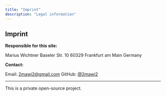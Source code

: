 ```yaml
---
title: "Imprint"
description: "Legal information"
---
```


## Imprint

**Responsible for this site:**

Marius Wichtner
Baseler Str. 10
60329 Frankfurt am Main
Germany

**Contact:**

Email: 2mawi2@gmail.com
GitHub: [@2mawi2](https://github.com/2mawi2)

---

This is a private open-source project.
